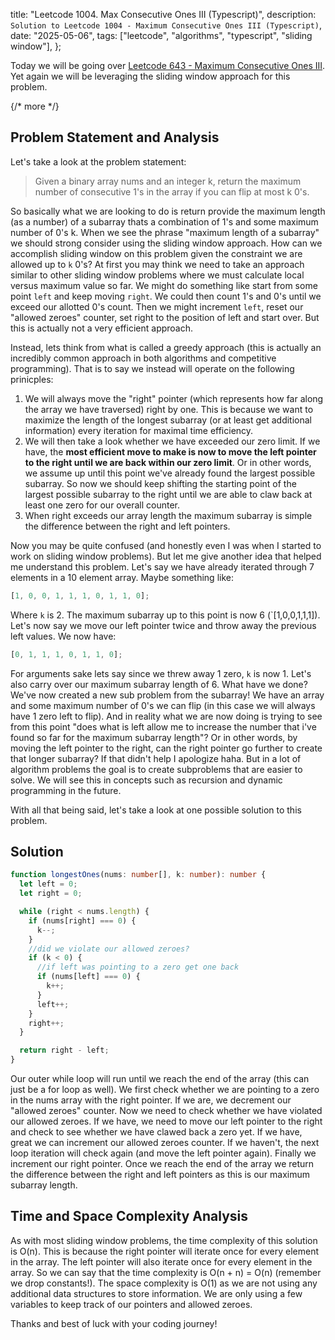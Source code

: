   title: "Leetcode 1004. Max Consecutive Ones III (Typescript)",
  description: `Solution to Leetcode 1004 - Maximum Consecutive Ones III (Typescript)`,
  date: "2025-05-06",
  tags: ["leetcode", "algorithms", "typescript", "sliding window"],
};

Today we will be going over [Leetcode 643 - Maximum Consecutive Ones III](https://leetcode.com/problems/max-consecutive-ones-iii/description/). Yet again we will be leveraging the sliding window approach for this problem.

{/* more */}

## Problem Statement and Analysis

Let's take a look at the problem statement:

> Given a binary array nums and an integer k, return the maximum number of consecutive 1's in the array if you can flip at most k 0's.

So basically what we are looking to do is return provide the maximum length (as a number) of a subarray thats a combination of 1's and some maximum number of 0's k. When we see the phrase "maximum length of a subarray" we should strong consider using the sliding window approach. How can we accomplish sliding window on this problem given the constraint we are allowed up to `k` 0's? At first you may think we need to take an approach similar to other sliding window problems where we must calculate local versus maximum value so far. We might do something like start from some point `left` and keep moving `right`. We could then count 1's and 0's until we exceed our allotted 0's count. Then we might increment `left`, reset our "allowed zeroes" counter, set right to the position of left and start over. But this is actually not a very efficient approach.

Instead, lets think from what is called a greedy approach (this is actually an incredibly common approach in both algorithms and competitive programming). That is to say we instead will operate on the following prinicples:

1. We will always move the "right" pointer (which represents how far along the array we have traversed) right by one. This is because we want to maximize the length of the longest subarray (or at least get additional information) every iteration for maximal time efficiency.
2. We will then take a look whether we have exceeded our zero limit. If we have, the **most efficient move to make is now to move the left pointer to the right until we are back within our zero limit**. Or in other words, we assume up until this point we've already found the largest possible subarray. So now we should keep shifting the starting point of the largest possible subarray to the right until we are able to claw back at least one zero for our overall counter.
3. When right exceeds our array length the maximum subarray is simple the difference between the right and left pointers.

Now you may be quite confused (and honestly even I was when I started to work on sliding window problems). But let me give another idea that helped me understand this problem. Let's say we have already iterated through 7 elements in a 10 element array. Maybe something like:

```typescript
[1, 0, 0, 1, 1, 1, 0, 1, 1, 0];
```

Where `k` is 2. The maximum subarray up to this point is now 6 (`[1,0,0,1,1,1]). Let's now say we move our left pointer twice and throw away the previous left values. We now have:

```typescript
[0, 1, 1, 1, 0, 1, 1, 0];
```

For arguments sake lets say since we threw away 1 zero, `k` is now 1. Let's also carry over our maximum subarray length of 6. What have we done? We've now created a new sub problem from the subarray! We have an array and some maximum number of 0's we can flip (in this case we will always have 1 zero left to flip). And in reality what we are now doing is trying to see from this point "does what is left allow me to increase the number that i've found so far for the maximum subarray length"? Or in other words, by moving the left pointer to the right, can the right pointer go further to create that longer subarray? If that didn't help I apologize haha. But in a lot of algorithm problems the goal is to create subproblems that are easier to solve. We will see this in concepts such as recursion and dynamic programming in the future.

With all that being said, let's take a look at one possible solution to this problem.

## Solution

```typescript
function longestOnes(nums: number[], k: number): number {
  let left = 0;
  let right = 0;

  while (right < nums.length) {
    if (nums[right] === 0) {
      k--;
    }
    //did we violate our allowed zeroes?
    if (k < 0) {
      //if left was pointing to a zero get one back
      if (nums[left] === 0) {
        k++;
      }
      left++;
    }
    right++;
  }

  return right - left;
}
```

Our outer while loop will run until we reach the end of the array (this can just be a for loop as well). We first check whether we are pointing to a zero in the nums array with the right pointer. If we are, we decrement our "allowed zeroes" counter. Now we need to check whether we have violated our allowed zeroes. If we have, we need to move our left pointer to the right and check to see whether we have clawed back a zero yet. If we have, great we can increment our allowed zeroes counter. If we haven't, the next loop iteration will check again (and move the left pointer again). Finally we increment our right pointer. Once we reach the end of the array we return the difference between the right and left pointers as this is our maximum subarray length.

## Time and Space Complexity Analysis

As with most sliding window problems, the time complexity of this solution is O(n). This is because the right pointer will iterate once for every element in the array. The left pointer will also iterate once for every element in the array. So we can say that the time complexity is O(n + n) = O(n) (remember we drop constants!). The space complexity is O(1) as we are not using any additional data structures to store information. We are only using a few variables to keep track of our pointers and allowed zeroes.

Thanks and best of luck with your coding journey!
